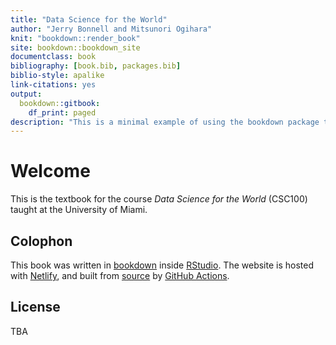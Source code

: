 ```yaml
--- 
title: "Data Science for the World"
author: "Jerry Bonnell and Mitsunori Ogihara"
knit: "bookdown::render_book"
site: bookdown::bookdown_site
documentclass: book
bibliography: [book.bib, packages.bib]
biblio-style: apalike
link-citations: yes
output:
  bookdown::gitbook:
    df_print: paged
description: "This is a minimal example of using the bookdown package to write a book. The output format for this example is bookdown::gitbook."
---
```


# Welcome {-}

This is the textbook for the course *Data Science for the World* (CSC100) taught at the University of Miami.

## Colophon {-}

This book was written in [bookdown](http://bookdown.org/) inside [RStudio](http://www.rstudio.com/ide/). The website is hosted with [Netlify](https://www.netlify.com), and built from [source](https://github.com/jerrybonnell/ds4everyone) by [GitHub Actions](https://github.com/features/actions).

## License {-}

TBA


 







